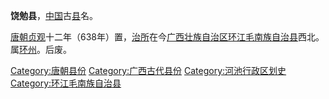 '''饶勉县'''，[[中国|中国]]古[[县|县]]名。

[[唐朝|唐朝]][[貞觀_(唐朝)|贞观]]十二年（638年）置，[[治所|治所]]在今[[广西壮族自治区|广西壮族自治区]][[环江毛南族自治县|环江毛南族自治县]]西北。属[[环州_(唐朝)|环州]]。后废。

{{唐朝行政区划小作品}}
{{DEFAULTSORT:R}}
[[Category:唐朝县份|Category:唐朝县份]]
[[Category:广西古代县份|Category:广西古代县份]]
[[Category:河池行政区划史|Category:河池行政区划史]]
[[Category:环江毛南族自治县|Category:环江毛南族自治县]]